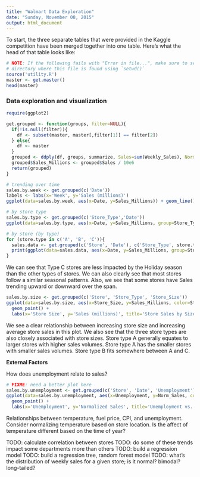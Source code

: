 ```yaml
---
title: "Walmart Data Exploration"
date: "Sunday, November 08, 2015"
output: html_document
---
```


To start, the three separate tables that were provided in the Kaggle competition have been merged together into one table. Here's what the head of that table looks like:

```r
# NOTE: If the following fails with "Error in file...", make sure to set the working director to the 
# directory where this file is found using `setwd()`
source('utility.R')
master <- get.master()
head(master)
```

### Data exploration and visualization

```r
require(ggplot2)

get.grouped <- function(groups, filter=NULL){
  if(!is.null(filter)){
    df <- subset(master, master[,filter[1]] == filter[2])
  } else{
    df <- master
  }
  grouped <- ddply(df, groups, summarize, Sales=sum(Weekly_Sales), Norm_Sales=sum(Norm_Weekly_Sales))
  grouped$Sales_Millions <- grouped$Sales / 10e6
  return(grouped)
}

# trending over time
sales.by.week <- get.grouped(c('Date'))
labels <- labs(x='Week', y='Sales (millions)')
ggplot(data=sales.by.week, aes(x=Date, y=Sales_Millions)) + geom_line() + labels

# by store type
sales.by.type <- get.grouped(c('Store_Type','Date'))
ggplot(data=sales.by.type, aes(x=Date, y=Sales_Millions, group=Store_Type, color=Store_Type)) + geom_line() + labels

# by store (by type)
for (store.type in c('A', 'B', 'C')){
  sales.data <- get.grouped(c('Store', 'Date'), c('Store_Type', store.type))
  print(ggplot(data=sales.data, aes(x=Date, y=Sales_Millions, group=Store, color=Store)) + geom_line() + labels + labs(title=paste("Type", store.type, 'Store Sales by Store')) + guides(color=FALSE))
}
```

We can see that Type C stores are less impacted by the Holiday season than the other types of stores. We can also clearly see that most stores follow a similar seasonal patterns. Also, we see that some stores have Sales trending upward or downward over the span.

```r
sales.by.size <- get.grouped(c('Store', 'Store_Type', 'Store_Size'))
ggplot(data=sales.by.size, aes(x=Store_Size, y=Sales_Millions, color=Store_Type)) + 
  geom_point() + 
  labs(x='Store Size', y='Sales (millions)', title='Store Sales by Size & Type')
```

We see a clear relationship between increasing store size and increasing average store sales in this plot. We also see that the three store types are also closely associated with store sizes. Store type A generally equates to larger stores with higher sales volumes. Store type A has the smaller stores with smaller sales volumes. Store type B fits somewhere between A and C.

**External Factors**

How does unemployment relate to sales?

```r
# FIXME: need a better plot here
sales.by.unemployment <- get.grouped(c('Store', 'Date', 'Unemployment'))
ggplot(data=sales.by.unemployment, aes(x=Unemployment, y=Norm_Sales, color=Date)) + 
  geom_point() + 
  labs(x='Unemployment', y='Normalized Sales', title='Unemployment vs. Sales')
```

Relationships between temperature, fuel price, CPI, and unemployment. Consider normalizing temperature based on store location. Is the affect of temperature different based on the time of year?

TODO: calculate correlation between stores
TODO: do some of these trends impact some departments more than others
TODO: build a regression model
TODO: build a regression tree, random forest model
TODO: what's the distribution of weekly sales for a given store; is it normal? bimodal? long-tailed?
